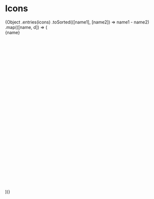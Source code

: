 
# Icons

<div style={{ display: "flex", "flexWrap": "wrap", gap: "8px" }}>
  {Object
    .entries(icons)
    .toSorted(([name1], [name2]) => name1 - name2)
    .map(([name, d]) => (
      <div
        key={name}
        style={{
          display: "flex",
          flexDirection: "column",
          alignItems: "center",
          width: "50px",
          border: "1px solid rgba(0,0,0,.2)",
          borderRadius: "8px",
          padding: "8px"
        }}>
        <label style={{ opacity: .5, "fontSize": ".8rem", "wordBreak": "break-word", lineHeight: 1 }}>{name}</label>
        <svg viewBox="0 0 24 24" style={{ width: "20px", height: "20px", "margin": "auto 8px 8px 8px" }}>
          <path d={d} />
        </svg>
      </div>
    ))}
</div>
